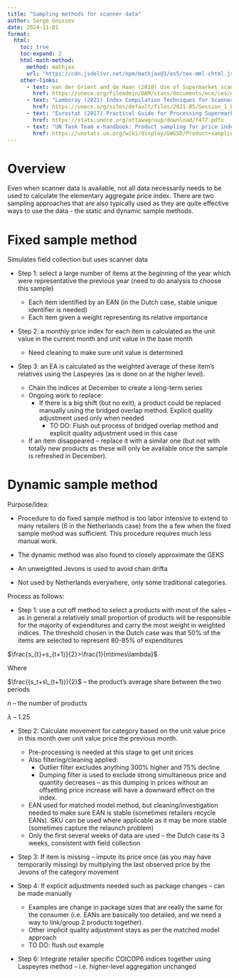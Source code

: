 ```yaml
---
title: "Sampling methods for scanner data"
author: Serge Goussev
date: 2024-11-01
format:
  html:
    toc: true
    toc-expand: 2
    html-math-method:
      method: mathjax
      url: "https://cdn.jsdelivr.net/npm/mathjax@3/es5/tex-mml-chtml.js"
    other-links:
      - text: van der Grient and de Haan (2010) Use of Supermarket scanner data in the Dutch CPI
        href: https://unece.org/fileadmin/DAM/stats/documents/ece/ces/ge.22/2010/zip.6.e.pdf    
      - text: "Lamboray (2021) Index Compilation Techniques for Scanner Data: An overview"
        href: https://unece.org/sites/default/files/2021-05/Session_1_Eurostat_Paper.pdf
      - text: "Eurostat (2017) Practical Guide for Processing Supermarket Scanner Data. (Draft version, link to final broken)"
        href: https://stats.unece.org/ottawagroup/download/f477.pdfx
      - text: "UN Task Team e-handbook: Product sampling for price index calculation"      
        href: https://unstats.un.org/wiki/display/GWGSD/Product+sampling+for+price+index+calculation
---
```


# Overview

Even when scanner data is available, not all data necessarily needs to be used to calculate the elementary aggregate price index. There are two sampling approaches that are also typically used as they are quite effective ways to use the data - the static and dynamic sample methods.

# Fixed sample method

Simulates field collection but uses scanner data

-   Step 1: select a large number of items at the beginning of the year which were representative the previous year (need to do analysis to choose this sample)

    -   Each item identified by an EAN (in the Dutch case, stable unique identifier is needed)
    -   Each item given a weight representing its relative importance

-   Step 2: a monthly price index for each item is calculated as the unit value in the current month and unit value in the base month

    -   Need cleaning to make sure unit value is determined

-   Step 3: an EA is calculated as the weighted average of these item’s relatives using the Laspeyres (as is done on at the higher level).

    -   Chain the indices at December to create a long-term series
    -   Ongoing work to replace:
        -   If there is a big shift (but no exit), a product could be replaced manually using the bridged overlap method. Explicit quality adjustment used only when needed
            -   TO DO: Flush out process of bridged overlap method and explicit quality adjustment used in this case
    -   If an item disappeared – replace it with a similar one (but not with totally new products as these will only be available once the sample is refreshed in December).

# Dynamic sample method

Purpose/Idea:

-   Procedure to do fixed sample method is too labor intensive to extend to many retailers (6 in the Netherlands case) from the a few when the fixed sample method was sufficient. This procedure requires much less manual work.

-   The dynamic method was also found to closely approximate the GEKS

-   An unweighted Jevons is used to avoid chain drifta

-   Not used by Netherlands everywhere, only some traditional categories.

Process as follows:

-   Step 1: use a cut off method to select a products with most of the sales – as in general a relatively small proportion of products will be responsible for the majority of expenditures and carry the most weight in weighted indices. The threshold chosen in the Dutch case was that 50% of the items are selected to represent 80-85% of expenditures

$\frac{s_{t}+s_{t+1}}{2}>\frac{1}{n\times\lambda}$

Where

$\frac{(s_t+s\_(t+1))}{2}$ – the product’s average share between the two periods

$n$ – the number of products

$\lambda$ – 1.25

-   Step 2: Calculate movement for category based on the unit value price in this month over unit value price the previous month.

    -   Pre-processing is needed at this stage to get unit prices
    -   Also filtering/cleaning applied:
        -   Outlier filter excludes anything 300% higher and 75% decline
        -   Dumping filter is used to exclude strong simultaneous price and quantity decreases – as this dumping in prices without an offsetting price increase will have a downward effect on the index.
    -   EAN used for matched model method, but cleaning/investigation needed to make sure EAN is stable (sometimes retailers recycle EANs). SKU can be used where applicable as it may be more stable (sometimes capture the relaunch problem)
    -   Only the first several weeks of data are used – the Dutch case its 3 weeks, consistent with field collection

-   Step 3: If item is missing – impute its price once (as you may have temporarily missing) by multiplying the last observed price by the Jevons of the category movement

-   Step 4: If explicit adjustments needed such as package changes – can be made manually

    -   Examples are change in package sizes that are really the same for the consumer (i.e. EANs are basically too detailed, and we need a way to link/group 2 products together).
    -   Other implicit quality adjustment stays as per the matched model approach
    -   TO DO: flush out example

-   Step 6: Integrate retailer specific COICOP6 indices together using Laspeyres method – i.e. higher-level aggregation unchanged